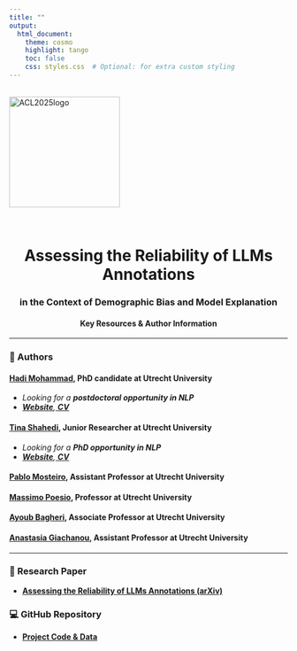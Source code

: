 ```yaml
---
title: ""
output:
  html_document:
    theme: cosmo
    highlight: tango
    toc: false
    css: styles.css  # Optional: for extra custom styling
---
```


<br>
<img alt="ACL2025logo" src="https://raw.githubusercontent.com/tina-shahedi/ACL2025/main/assets/ACL2025logo.png" width="200" align="center"/>
<br>

<br>
<center>
  <h1><b>Assessing the Reliability of LLMs Annotations</b></h1>
  <h3><b>in the Context of Demographic Bias and Model Explanation</b></h3>
  <h4>Key Resources & Author Information</h4>
</center>

<div style="max-width: 600px; margin: auto;">

---

### 👤 Authors

#### <a href="https://www.uu.nl/staff/HMohammadi" target="_blank"><b>Hadi Mohammad</b></a>, PhD candidate at Utrecht University
- <i>Looking for a <b>postdoctoral opportunity in NLP</b></i>
- <i> <a href="https://mohammadi-hadi.github.io/" target="_blank"> <b>Website</b></a>,<a href="https://mohammadi-hadi.github.io/assets/docs/My_CV.pdf" target="_blank"> <b>CV</b></a></i>

#### <a href="https://www.linkedin.com/in/tinashahedii/" target="_blank"><b>Tina Shahedi</b></a>, Junior Researcher at Utrecht University 
- <i>Looking for a <b>PhD opportunity in NLP</b></i>
- <i><a href="https://tina-shahedi.github.io/" target="_blank"> <b>Website</b></a>,<a href="https://tina-shahedi.github.io/assets/docs/my_cv.pdf" target="_blank"> <b>CV</b></a></i>

#### <a href="https://www.uu.nl/medewerkers/PJMosteiroRomero" target="_blank"><b>Pablo Mosteiro</b></a>, Assistant Professor at Utrecht University 
#### <a href="https://www.uu.nl/staff/MPoesio" target="_blank"><b>Massimo Poesio</b></a>, Professor at Utrecht University 
#### <a href="https://www.uu.nl/staff/ABagheri" target="_blank"><b>Ayoub Bagheri</b></a>, Associate Professor at Utrecht University 
#### <a href="https://www.uu.nl/staff/AGiachanou" target="_blank"><b>Anastasia Giachanou</b></a>, Assistant Professor at Utrecht University 

---

### 📄 Research Paper
- <a href="https://aclanthology.org/2025.gebnlp-1.9/" target="_blank"><b>Assessing the Reliability of LLMs Annotations (arXiv)</b></a>

### 💻 GitHub Repository
- <a href="https://github.com/mohammadi-hadi/Explainable_Annotations_Reliability" target="_blank"><b>Project Code & Data</b></a>

</div>

